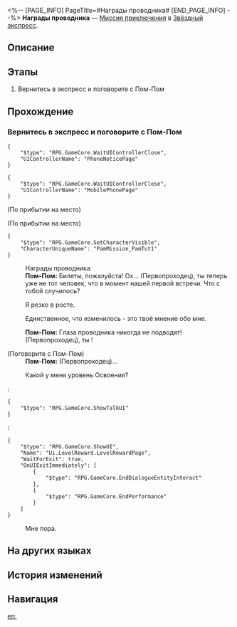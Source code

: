 <%-- [PAGE_INFO]
PageTitle=#Награды проводника#
[END_PAGE_INFO] --%>
{{Дополнить|Диалоги.}}
{{Миссия Инфобокс
|id              = 4050005
|Название        = 
|Изображение     = Миссия Награды проводника.png
|Тип             = Миссия приключения
|Событие         = 
|Глава           = 
|Условия         = 
* Завершена [[Миссия Освоения]] «[[Путешественники ночью зимней]]»
* Достигните [[Уровень Освоения|Уровня Освоения]] 12
|Персонажи       = Первопроходец; Пом-Пом
|СтартЛокация    = [[Звёздный экспресс]] — [[Общий вагон]]
|Мир             = Звёздный экспресс
|Предыдущая      = 
|Следующая       = 
|Награды         = Звёздный нефрит*10; Журнал приключений*2; Разрежённый эфир*3; Кредиты*15 000
}}
'''Награды проводника''' — [[Миссия приключения]] в [[Звёздный экспресс]].

==Описание==
{{Описание|<!--официальное описание из Перекрёстка судеб-->}}

==Этапы==
# Вернитесь в экспресс и поговорите с Пом-Пом

==Прохождение==
{{Дополнить}}
{{Диалог Конец}}

===Вернитесь в экспресс и поговорите с Пом-Пом===
{{Описание миссии|тип=Миссия приключения|локация=Общий вагон|Пом-Пом, кажется, хочет вам что-то подарить. Вернитесь и посмотрите, что это.}}
{{Диалог Начало}}
<pre>{
	"$type": "RPG.GameCore.WaitUIControllerClose",
	"UIControllerName": "PhoneNoticePage"
}</pre>
<pre>{
	"$type": "RPG.GameCore.WaitUIControllerClose",
	"UIControllerName": "MobilePhonePage"
}</pre>
;(По прибытии на место)

;(По прибытии на место)
<pre>{
	"$type": "RPG.GameCore.SetCharacterVisible",
	"CharacterUniqueName": "PamMission_PamTut1"
}</pre>
:Награды проводника
:'''Пом-Пом:''' Билеты, пожалуйста! Ох... (Первопроходец), ты теперь уже не тот человек, что в момент нашей первой встречи. Что с тобой случилось?
:{{Диалог|Стрелка}} Я резко {{MC|ж=прибавила|м=прибавил}} в росте.
:{{Диалог|Стрелка}} Единственное, что изменилось - это твоё мнение обо мне.
:'''Пом-Пом:''' Глаза проводника никогда не подводят! (Первопроходец), ты {{MC|ж=изменилась|м=изменился}}!
:{{tx}}

;(Поговорите с Пом-Пом)
:'''Пом-Пом:''' (Первопроходец)...
:{{Диалог|Звезда}} Какой у меня уровень Освоения?
:<pre>{
	"$type": "RPG.GameCore.ShowTalkUI"
}</pre>
:<pre>{
	"$type": "RPG.GameCore.ShowUI",
	"Name": "Ui.LevelReward.LevelRewardPage",
	"WaitForExit": true,
	"OnUIExitImmediately": [
		{
			"$type": "RPG.GameCore.EndDialogueEntityInteract"
		},
		{
			"$type": "RPG.GameCore.EndPerformance"
		}
	]
}</pre>
:{{Диалог|Выход}} Мне пора.
{{Диалог Конец}}

==На других языках==
{{На других языках
|en   = The Conductor's Rewards
|zhs  = 列车长的馈赠
|zht  = 列車長的饋贈
|ja   = 車掌からの贈り物
|ko   = 차장님의 선물
|es   = Regalos del revisor
|fr   = Les récompenses du conducteur
|ru   = Награды проводника
|th   = ของขวัญจากกัปตันรถไฟ
|vi   = Quà Tặng Của Tàu Trưởng
|de   = Die Belohnungen des Schaffners
|id   = Hadiah Kondektur
|pt   = Recompensas do Condutor
}}

==История изменений==
{{История изменений|3.5}}

==Навигация==
{{Миссия приключения Навбокс|Глава }}

[[en:]]
